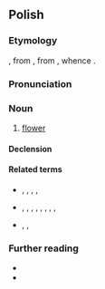 ==Polish==
{{wp|lang=pl}}

===Etymology===
{{inh+|pl|sla-pro|*květъ}}, from {{der|pl|ine-pro|*ḱwoyt-o-|gloss=white, light}}, from {{m|ine-pro|*ḱweyt-||white}}, whence {{cog|en|white}}.

===Pronunciation===
{{pl-p|a=Pl-kwiat.ogg}}

===Noun===
{{pl-noun|m-in|dim=kwiatek}}

# [[flower]]

====Declension====
{{pl-decl-noun-m-in|dats=kwiatowi / kwiatu|locs=kwiecie}}

====Related terms====
* {{qualifier|verbs}} {{l|pl|kwiecić||to adorn with flowers}}, {{l|pl|kwitnąć||to bloom, to blossom}}, {{l|pl|przekwitać||to wither, to fade}}, {{l|pl|rozkwitać||to bloom, to blossom}}, {{l|pl|wykwitać||to effloresce, to appear}}
* {{qualifier|nouns}} {{l|pl|kwiaciarka||florist}}, {{l|pl|kwiaciarnia||florist's}}, {{l|pl|kwiatostan||inflorescence}}, {{l|pl|kwiatuszek}}, {{l|pl|kwiecie||blossom}}, {{l|pl|kwiecień||april}}, {{l|pl|kwietnik||flowerbed}}, {{l|pl|wykwit||efflorescence}}, {{l|pl|rozkwit||bloom, flowering, prime}}
* {{qualifier|adjectives}} {{l|pl|kwiatowy||floral}}, {{l|pl|kwiecisty||flowery}}, {{l|pl|kwietny}}

===Further reading===
* {{R:pl:WSJP}}
* {{R:PWN}}

{{C|pl|Botany|Flowers}}